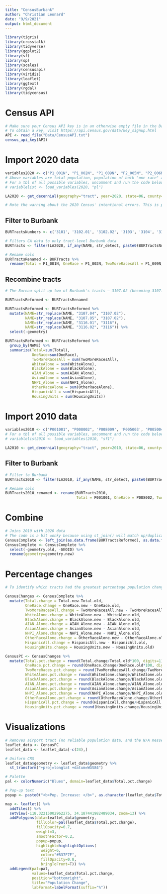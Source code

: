 ```yaml
---
title: "CensusBurbank"
author: "Christian Leonard"
date: "9/9/2021"
output: html_document
---
```



```r
library(tigris)
library(crosstalk)
library(tidyverse)
library(ggplot2)
library(sf)
library(sp)
library(scales)
library(censusapi)
library(viridis)
library(leaflet)
library(ggtext)
library(rgdal)
library(tidycensus)
```

# Census API

```r
# Make sure your Census API key is in an otherwise empty file in the Data folder titled "CensusAPI.txt"
# To obtain a key, visit https://api.census.gov/data/key_signup.html
API <- read_file("Data/CensusAPI.txt")
census_api_key(API)
```

# Import 2020 data


```r
variables2020 <- c("P1_001N", "P1_002N", "P1_009N", "P2_005N", "P2_006N", 'P2_007N', 'P2_008N', 'P2_009N', 'P2_010N', "P2_002N", "H1_001N")
# Above variables are total population, population of both "one race" and "two or more races" categories, population of each non-Hispanic single-race Census racial groups (including American Indian/Alaska Native and Native Hawaiian/Pacific Islander), population of Hispanic respondents and number of housing units.
# For a tbl of all possible variables, uncomment and run the code below:
# variablelist <- load_variables(2020, "pl")

LA2020 <- get_decennial(geography="tract", year=2020, state=06, county=037, variables=variables2020, geometry=T, output="wide")

# Note the warning about the 2020 Census' intentional errors. This is particularly important for racial groups with low populations in Burbank.
```

## Filter to Burbank 

```r

BURTractsNumbers <- c('3101', '3102.01', '3102.02', '3103', '3104', '3105.01', '3106.01', '3106.02', "3107.01", '3107.02', '3107.03', '3107.04', '3107.05', '3108', '3109', '3110', '3111', '3112', '3113', '3114', '3115', '3116', '3116.01', '3116.02', '3117', '3118.01', '3118.02', '9800.01')

# Filters CA data to only tract-level Burbank data
BURTracts <- filter(LA2020, if_any(NAME, str_detect, paste0(BURTractsNumbers, collapse="|")))

# Rename cols
BURTractsRenamed <- BURTracts %>%
  rename(Total = P1_001N, OneRace = P1_002N, TwoMoreRacesAll = P1_009N, WhiteAlone = P2_005N, BlackAlone = P2_006N, AIAN_Alone = P2_007N, AsianAlone=P2_008N, NHPI_Alone = P2_009N, OtherRaceAlone = P2_010N, HispanicAll = P2_002N, HousingUnits = H1_001N)

```

## Recombine tracts

```r

# The Bureau split up two of Burbank's tracts — 3107.02 (becoming 3107.04 and 3107.05) and 3116 (becoming 3116.01 and 3116.02) — between 2010 and 2020. We're going to recombine the new tracts for easier comparison between the releases.

BURTractsReformed <- BURTractsRenamed

BURTractsReformed <- BURTractsReformed %>% 
  mutate(NAME=str_replace(NAME, "3107.04", "3107.02"),
         NAME=str_replace(NAME, "3107.05", "3107.02"),
         NAME=str_replace(NAME, "3116.01", "3116"),
         NAME=str_replace(NAME, "3116.02", "3116")) %>% 
  select(-geometry)

BURTractsReformed <- BURTractsReformed %>% 
  group_by(NAME) %>% 
  summarize(Total=sum(Total),
            OneRace=sum(OneRace),
            TwoMoreRacesAll = sum(TwoMoreRacesAll),
            WhiteAlone = sum(WhiteAlone),
            BlackAlone = sum(BlackAlone),
            AIAN_Alone = sum(AIAN_Alone),
            AsianAlone = sum(AsianAlone),
            NHPI_Alone = sum(NHPI_Alone),
            OtherRaceAlone = sum(OtherRaceAlone),
            HispanicAll = sum(HispanicAll),
            HousingUnits = sum(HousingUnits))

```

# Import 2010 data

```r

variables2010 <- c("P001001", "P008002", 'P008009', 'P005003', 'P005004', 'P005005', 'P005006', 'P005007', 'P005008', 'P004003', 'H001001')
# For a tbl of all possible variables, uncomment and run the code below:
# variablelist2010 <- load_variables(2010, "sf1")

LA2010 <- get_decennial(geography="tract", year=2010, state=06, county=037, variables=variables2010, geometry=T, output="wide")


```

## Filter to Burbank

```r
# Filter to Burbank
BURTracts2010 <- filter(LA2010, if_any(NAME, str_detect, paste0(BURTractsNumbers, collapse="|")))

# Rename cols
BURTracts2010_renamed <- rename(BURTracts2010,
                                Total = P001001, OneRace = P008002, TwoMoreRacesAll = P008009, WhiteAlone = P005003, BlackAlone = P005004, AIAN_Alone = P005005, AsianAlone = P005006, NHPI_Alone = P005007, OtherRaceAlone = P005008, HispanicAll = P004003, HousingUnits = H001001) # Renames cols


```

# Combine

```r
# Joins 2010 with 2020 data
# The code is a bit wonky because using st_join() will match up/duplicate rows incorrectly
CensusComplete <- left_join(as.data.frame(BURTractsReformed), as.data.frame(BURTracts2010_renamed), by="NAME", suffix=c(".new", ".old"))
CensusComplete <- CensusComplete %>% 
  select(-geometry.old, -GEOID) %>% 
  rename(geometry=geometry.new)
```

# Percentage changes

```r
# To identify which tracts had the greatest percentage population change from 2010 to 2020, we need to first figure out the numerical differences for each tract.

CensusChanges <- CensusComplete %>% 
  mutate(Total.change = Total.new-Total.old,
         OneRace.change = OneRace.new - OneRace.old,
         TwoMoreRacesAll.change = TwoMoreRacesAll.new - TwoMoreRacesAll.old,
         WhiteAlone.change = WhiteAlone.new - WhiteAlone.old,
         BlackAlone.change = BlackAlone.new - BlackAlone.old,
         AIAN_Alone.change = AIAN_Alone.new - AIAN_Alone.old,
         AsianAlone.change = AsianAlone.new - AsianAlone.old,
         NHPI_Alone.change = NHPI_Alone.new - NHPI_Alone.old,
         OtherRaceAlone.change = OtherRaceAlone.new - OtherRaceAlone.old,
         HispanicAll.change = HispanicAll.new - HispanicAll.old,
         HousingUnits.change = HousingUnits.new - HousingUnits.old)

```

```r

CensusPC <- CensusChanges %>% 
  mutate(Total.pct.change = round(Total.change/Total.old*100, digits=1),
         OneRace.pct.change = round(OneRace.change/OneRace.old*100, digits=1),
         TwoMoreRaces.pct.change = round(TwoMoreRacesAll.change/TwoMoreRacesAll.old*100, digits=1),
         WhiteAlone.pct.change = round(WhiteAlone.change/WhiteAlone.old*100, digits=1),
         BlackAlone.pct.change = round(BlackAlone.change/BlackAlone.old*100, digits=1),
         AIAN_Alone.pct.change = round(AIAN_Alone.change/AIAN_Alone.old*100, digits=1),
         AsianAlone.pct.change = round(AsianAlone.change/AsianAlone.old*100, digits=1),
         NHPI_Alone.pct.change = round(NHPI_Alone.change/NHPI_Alone.old*100, digits=1),
         OtherRaceAlone.pct.change = round(OtherRaceAlone.change/OtherRaceAlone.old*100, digits=1),
         HispanicAll.pct.change = round(HispanicAll.change/HispanicAll.old*100, digits=1),
         HousingUnits.pct.change = round(HousingUnits.change/HousingUnits.old*100, digits=1))

```

# Visualizations

```r
# Removes airport tract (no reliable population data, and the N/A messes up the Leaflet)
leaflet_data <- CensusPC
leaflet_data <- leaflet_data[-c(24),]

# Uniform CRS
leaflet_data$geometry <- leaflet_data$geometry %>% 
  st_transform("+proj=longlat +datum=WGS84")

# Palette
pal <- colorNumeric("Blues", domain=leaflet_data$Total.pct.change)

# Pop-up text
popup <- paste0("<b>Pop. Increase: </b>", as.character(leaflet_data$Total.pct.change), "%", "<br/>", "2010 Population: ", as.character(leaflet_data$Total.old), "<br/>", "2020 Population: ", as.character(leaflet_data$Total.new), "<br/>", "<b>Housing Unit Increase: </b>", as.character(leaflet_data$HousingUnits.pct.change), "%", "<br/>", "2010 Housing Unit Count: ", as.character(leaflet_data$HousingUnits.old), "<br/>", "2020 Housing Unit Count: ", as.character(leaflet_data$HousingUnits.new))

```

```r

map <- leaflet() %>% 
  addTiles() %>%
  setView(-118.32215002962275, 34.187441982489034, zoom=13) %>% 
  addPolygons(data=leaflet_data$geometry,
              fillColor=pal(leaflet_data$Total.pct.change),
              fillOpacity=0.7,
              weight=3,
              smoothFactor=0.2,
              popup=popup,
              highlight=highlightOptions(
                weight=6,
                color="#837F7F",
                fillOpacity=0.8,
                bringToFront=T)) %>% 
  addLegend(pal=pal,
            values=leaflet_data$Total.pct.change,
            position="bottomright",
            title="Population Change",
            labFormat=labelFormat(suffix="%"))
```
